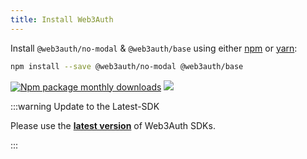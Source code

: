 ```yaml
---
title: Install Web3Auth
---
```


Install `@web3auth/no-modal` & `@web3auth/base` using either [npm](https://www.npmjs.com/package/@web3auth/no-modal) or
[yarn](https://yarnpkg.com/package/@web3auth/no-modal):

```bash npm2yarn
npm install --save @web3auth/no-modal @web3auth/base
```

[![Npm package monthly downloads](https://badgen.net/npm/dm/@web3auth/no-modal)](https://www.npmjs.com/package/@web3auth/no-modal)
[![](https://data.jsdelivr.com/v1/package/npm/@web3auth/no-modal/badge)](https://www.jsdelivr.com/package/npm/@web3auth/no-modal)

:::warning Update to the Latest-SDK

Please use the **[latest version](https://www.npmjs.com/package/@web3auth/no-modal)** of Web3Auth SDKs.

:::
